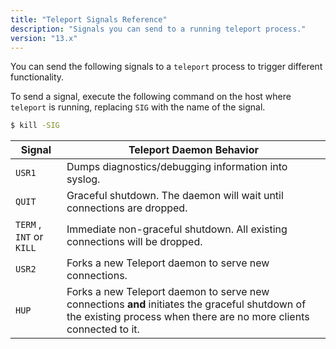 ```yaml
---
title: "Teleport Signals Reference"
description: "Signals you can send to a running teleport process."
version: "13.x"
---
```


You can send the following signals to a `teleport` process to trigger different
functionality.

To send a signal, execute the following command on the host where `teleport` is
running, replacing `SIG` with the name of the signal.

```bash
$ kill -SIG
```

| Signal                   | Teleport Daemon Behavior                                                                                                                                             |
| ------------------------ | -------------------------------------------------------------------------------------------------------------------------------------------------------------------- |
| `USR1`                   | Dumps diagnostics/debugging information into syslog.                                                                                                                 |
| `QUIT`                   | Graceful shutdown. The daemon will wait until connections are dropped.                                                                                               |
| `TERM` , `INT` or `KILL` | Immediate non-graceful shutdown. All existing connections will be dropped.                                                                                           |
| `USR2`                   | Forks a new Teleport daemon to serve new connections.                                                                                                                |
| `HUP`                    | Forks a new Teleport daemon to serve new connections **and** initiates the graceful shutdown of the existing process when there are no more clients connected to it. |
